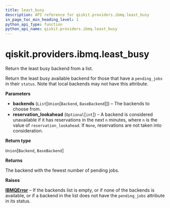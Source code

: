 ```yaml
---
title: least_busy
description: API reference for qiskit.providers.ibmq.least_busy
in_page_toc_min_heading_level: 1
python_api_type: function
python_api_name: qiskit.providers.ibmq.least_busy
---
```


<span id="qiskit-providers-ibmq-least-busy" />

# qiskit.providers.ibmq.least\_busy

<Function id="qiskit.providers.ibmq.least_busy" isDedicatedPage={true} github="https://github.com/qiskit/qiskit-ibmq-provider/tree/stable/0.15/qiskit/providers/ibmq/__init__.py" signature="least_busy(backends, reservation_lookahead=60)">
  Return the least busy backend from a list.

  Return the least busy available backend for those that have a `pending_jobs` in their `status`. Note that local backends may not have this attribute.

  **Parameters**

  *   **backends** (`List`\[`Union`\[`Backend`, `BaseBackend`]]) – The backends to choose from.
  *   **reservation\_lookahead** (`Optional`\[`int`]) – A backend is considered unavailable if it has reservations in the next `n` minutes, where `n` is the value of `reservation_lookahead`. If `None`, reservations are not taken into consideration.

  **Return type**

  `Union`\[`Backend`, `BaseBackend`]

  **Returns**

  The backend with the fewest number of pending jobs.

  **Raises**

  [**IBMQError**](qiskit.providers.ibmq.IBMQError "qiskit.providers.ibmq.IBMQError") – If the backends list is empty, or if none of the backends is available, or if a backend in the list does not have the `pending_jobs` attribute in its status.
</Function>

